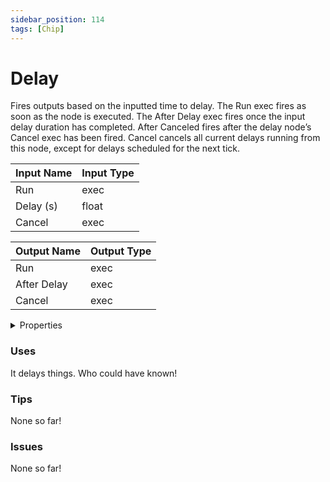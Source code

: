 ```yaml
---
sidebar_position: 114
tags: [Chip]
---
```


# Delay

Fires outputs based on the inputted time to delay. The Run exec fires as soon as the node is executed. The After Delay exec fires once the input delay duration has completed. After Canceled fires after the delay node’s Cancel exec has been fired. Cancel cancels all current delays running from this node, except for delays scheduled for the next tick.



| Input Name | Input Type |
|-----------|-----------|
| Run | exec |
| Delay (s) | float |
| Cancel | exec |

| Output Name | Output Type |
|-----------|-----------|
| Run | exec |
| After Delay | exec |
| Cancel | exec |


<details>
  <summary>Properties</summary>
  <div>
    <div>
    <table>
      <thead>
        <tr>
          <th>Is beta required?</th>
          <th>❌</th>
        </tr>
        <tr>
          <th>Is this chip a trolling risk?</th>
          <th>❌</th>
        </tr>
        <tr>
          <th>Chip UUPD</th>
          <th>cefee2a5-d4a8-4dff-8c4e-bad684ca8d34</th>
        </tr>
      </thead>
    </table>
    </div>
  </div>
</details>

### Uses

It delays things. Who could have known!

### Tips

None so far!

### Issues

None so far!

